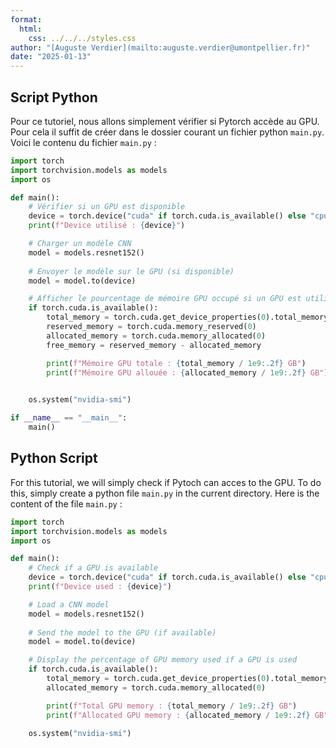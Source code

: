 ```yaml
---
format:
  html:
    css: ../../../styles.css
author: "[Auguste Verdier](mailto:auguste.verdier@umontpellier.fr)"
date: "2025-01-13"
---
```


::: {.content-visible when-profile="french"}
# Script Python 

Pour ce tutoriel, nous allons simplement vérifier si Pytorch accède au GPU. Pour cela il suffit de créer dans le dossier courant un fichier python `main.py`.
Voici le contenu du fichier `main.py` :


```python
import torch
import torchvision.models as models
import os

def main():
    # Vérifier si un GPU est disponible
    device = torch.device("cuda" if torch.cuda.is_available() else "cpu")
    print(f"Device utilisé : {device}")

    # Charger un modèle CNN 
    model = models.resnet152()
    
    # Envoyer le modèle sur le GPU (si disponible)
    model = model.to(device)

    # Afficher le pourcentage de mémoire GPU occupé si un GPU est utilisé
    if torch.cuda.is_available():
        total_memory = torch.cuda.get_device_properties(0).total_memory
        reserved_memory = torch.cuda.memory_reserved(0)
        allocated_memory = torch.cuda.memory_allocated(0)
        free_memory = reserved_memory - allocated_memory

        print(f"Mémoire GPU totale : {total_memory / 1e9:.2f} GB")
        print(f"Mémoire GPU allouée : {allocated_memory / 1e9:.2f} GB")
    

    os.system("nvidia-smi")

if __name__ == "__main__":
    main()
```

:::

::: {.content-visible when-profile="english"}
# Python Script

For this tutorial, we will simply check if Pytoch can acces to the GPU. To do this, simply create a python file `main.py` in the current directory.
Here is the content of the file `main.py` :

```python
import torch
import torchvision.models as models
import os

def main():
    # Check if a GPU is available
    device = torch.device("cuda" if torch.cuda.is_available() else "cpu")
    print(f"Device used : {device}")

    # Load a CNN model
    model = models.resnet152()
    
    # Send the model to the GPU (if available)
    model = model.to(device)

    # Display the percentage of GPU memory used if a GPU is used
    if torch.cuda.is_available():
        total_memory = torch.cuda.get_device_properties(0).total_memory
        allocated_memory = torch.cuda.memory_allocated(0)

        print(f"Total GPU memory : {total_memory / 1e9:.2f} GB")
        print(f"Allocated GPU memory : {allocated_memory / 1e9:.2f} GB")
    
    os.system("nvidia-smi")
```
:::